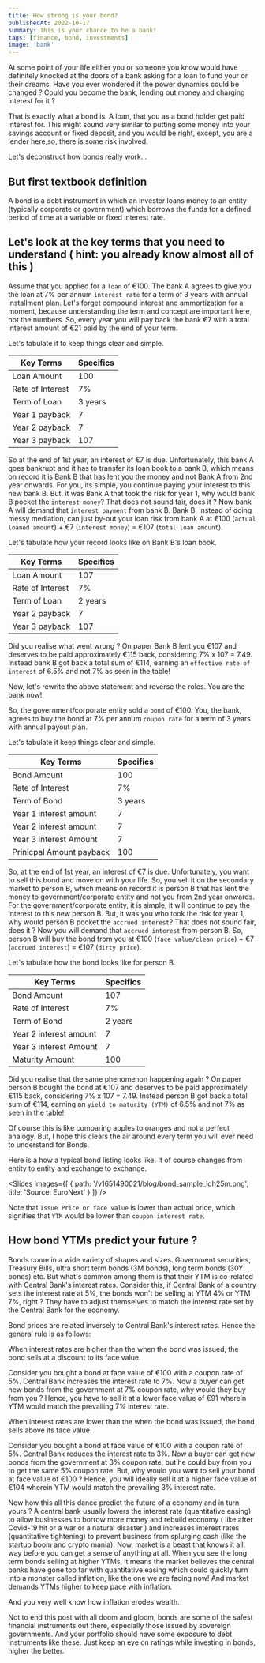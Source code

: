 ```yaml
---
title: How strong is your bond?
publishedAt: 2022-10-17
summary: This is your chance to be a bank!
tags: [finance, bond, investments]
image: 'bank'
---
```


At some point of your life either you or someone you know would have definitely knocked at the
doors of a bank asking for a loan to fund your or their dreams. Have you ever wondered if the power
dynamics could be changed ? Could you become the bank, lending out money and charging interest for it ?

That is exactly what a bond is. A loan, that you as a bond holder get paid interest for.
This might sound very similar to putting some money into your savings account or fixed deposit,
and you would be right, except, you are a lender here,so, there is some risk involved.

Let's deconstruct how bonds really work...

## But first textbook definition

A bond is a debt instrument in which an investor loans money to an entity (typically corporate or government)
which borrows the funds for a defined period of time at a variable or fixed interest rate.

## Let's look at the key terms that you need to understand ( hint: you already know almost all of this )

Assume that you applied for a `loan` of €100. The bank A agrees to give you the loan at 7% per annum `interest rate` for a term of 3 years with annual installment plan.
Let's forget compound interest and ammortization for a moment, because understanding the term and concept are important here, not the numbers. So, every year
you will pay back the bank €7 with a total interest amount of €21 paid by the end of your term.

Let's tabulate it to keep things clear and simple.

| Key Terms        | Specifics |
| ---------------- | --------- |
| Loan Amount      | 100       |
| Rate of Interest | 7%        |
| Term of Loan     | 3 years   |
| Year 1 payback   | 7         |
| Year 2 payback   | 7         |
| Year 3 payback   | 107       |

So at the end of 1st year, an interest of €7 is due. Unfortunately, this bank A goes bankrupt and it has to transfer its loan book to a bank B, which means on record
it is Bank B that has lent you the money and not Bank A from 2nd year onwards. For you, its simple, you continue paying your interest to this new bank B.
But, it was Bank A that took the risk for year 1, why would bank B pocket the `interest money`? That does not sound fair, does it ? Now bank A will demand that `interest payment` from bank B.
Bank B, instead of doing messy mediation, can just by-out your loan risk from bank A at €100 (`actual loaned amount`) + €7 (`interest money`) = €107 (`total loan amount`).

Let's tabulate how your record looks like on Bank B's loan book.

| Key Terms        | Specifics |
| ---------------- | --------- |
| Loan Amount      | 107       |
| Rate of Interest | 7%        |
| Term of Loan     | 2 years   |
| Year 2 payback   | 7         |
| Year 3 payback   | 107       |

Did you realise what went wrong ? On paper Bank B lent you €107 and deserves to be paid approximately €115 back, considering 7% x 107 = 7.49. Instead bank B got back
a total sum of €114, earning an `effective rate of interest` of 6.5% and not 7% as seen in the table!

Now, let's rewrite the above statement and reverse the roles. You are the bank now!

So, the government/corporate entity sold a `bond` of €100. You, the bank, agrees to buy the bond at 7% per annum `coupon rate` for a term of 3 years with annual payout plan.

Let's tabulate it keep things clear and simple.

| Key Terms                | Specifics |
| ------------------------ | --------- |
| Bond Amount              | 100       |
| Rate of Interest         | 7%        |
| Term of Bond             | 3 years   |
| Year 1 interest amount   | 7         |
| Year 2 interest amount   | 7         |
| Year 3 interest Amount   | 7         |
| Prinicpal Amount payback | 100       |

So, at the end of 1st year, an interest of €7 is due. Unfortunately, you want to sell this bond and move on with your life. So, you sell it on the secondary market
to person B, which means on record it is person B that has lent the money to government/corporate entity and not you from 2nd year onwards. For the government/corporate entity,
it is simple, it will continue to pay the interest to this new person B. But, it was you who took the risk for year 1, why would person B pocket the `accrued interest`?
That does not sound fair, does it ? Now you will demand that `accrued interest` from person B. So, person B will buy the bond from you at €100 (`face value/clean price`) + €7 (`accrued interest`) = €107 (`dirty price`).

Let's tabulate how the bond looks like for person B.

| Key Terms              | Specifics |
| ---------------------- | --------- |
| Bond Amount            | 107       |
| Rate of Interest       | 7%        |
| Term of Bond           | 2 years   |
| Year 2 interest amount | 7         |
| Year 3 interest Amount | 7         |
| Maturity Amount        | 100       |

Did you realise that the same phenomenon happening again ? On paper person B bought the bond at €107 and deserves to be paid approximately €115 back, considering 7% x 107 = 7.49. Instead person B got back
a total sum of €114, earning an `yield to maturity (YTM)` of 6.5% and not 7% as seen in the table!

Of course this is like comparing apples to oranges and not a perfect analogy. But, I hope this clears the air around every term you will ever need to understand for Bonds.

Here is a how a typical bond listing looks like. It of course changes from entity to entity and exchange to exchange.

<Slides
  images={[
    {
      path: '/v1651490021/blog/bond_sample_lqh25m.png',
      title: 'Source: EuroNext'
    }
  ]}
/>

Note that `Issue Price or face value` is lower than actual price, which signifies that `YTM` would be lower than `coupon interest rate`.

## How bond YTMs predict your future ?

Bonds come in a wide variety of shapes and sizes. Government securities, Treasury Bills, ultra short term bonds (3M bonds), long term bonds (30Y bonds) etc. But what's common among them is that their YTM is
co-related with Central Bank's interest rates. Consider this, if Central Bank of a country sets the interest rate at 5%, the bonds won't be selling at YTM 4% or YTM 7%, right ? They have to adjust themselves
to match the interest rate set by the Central Bank for the economy.

Bond prices are related inversely to Central Bank's interest rates. Hence the general rule is as follows:

When interest rates are higher than the when the bond was issued, the bond sells at a discount to its face value.

Consider you bought a bond at face value of €100 with a coupon rate of 5%. Central Bank increases the interest rate to 7%. Now a buyer can get new bonds from the government at 7% coupon rate, why would they buy from you ?
Hence, you have to sell it at a lower face value of €91 wherein YTM would match the prevailing 7% interest rate.

When interest rates are lower than the when the bond was issued, the bond sells above its face value.

Consider you bought a bond at face value of €100 with a coupon rate of 5%. Central Bank reduces the interest rate to 3%. Now a buyer can get new bonds from the government at 3% coupon rate, but he could buy from you to get the same 5% coupon rate.
But, why would you want to sell your bond at face value of €100 ? Hence, you will ideally sell it at a higher face value of €104 wherein YTM would match the prevailing 3% interest rate.

Now how this all this dance predict the future of a economy and in turn yours ?
A central bank usually lowers the interest rate (quantitative easing) to allow businesses to borrow more money and rebuild economy ( like after Covid-19 hit or a war or a natural disaster ) and increases interest rates (quantitative tightening)
to prevent business from splurging cash (like the startup boom and crypto mania). Now, market is a beast that knows it all, way before you can get a sense of anything at all. When you see the long term bonds selling at higher YTMs,
it means the market believes the central banks have gone too far with quantitative easing which could quickly turn into a monster called inflation, like the one we are facing now! And market demands YTMs higher to keep pace with inflation.

And you very well know how inflation erodes wealth.

Not to end this post with all doom and gloom, bonds are some of the safest financial instruments out there, especially those issued by sovereign governments.
And your portfolio should have some exposure to debt instruments like these. Just keep an eye on ratings while investing in bonds, higher the better.
